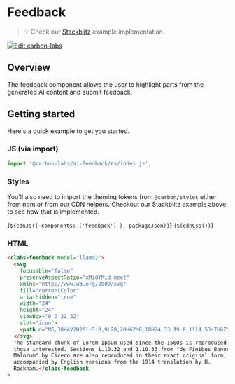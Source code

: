 
<Meta of={FeedbackStories} />

# Feedback

> 💡 Check our
> [Stackblitz](https://stackblitz.com/github/carbon-design-system/carbon-labs/tree/main/packages/feedback/examples/feedback)
> example implementation.

[![Edit carbon-labs](https://developer.stackblitz.com/img/open_in_stackblitz.svg)](https://stackblitz.com/github/carbon-design-system/carbon-labs/tree/main/packages/feedback/examples/feedback)

## Overview

The feedback component allows the user to highlight parts from the generated AI
content and submit feedback.

## Getting started

Here's a quick example to get you started.

### JS (via import)

```javascript
import '@carbon-labs/ai-feedback/es/index.js';
```

### Styles

You'll also need to import the theming tokens from `@carbon/styles` either from
npm or from our CDN helpers. Checkout our Stackblitz example above to see how
that is implemented.

<Markdown>{`${cdnJs({ components: ['feedback'] }, packageJson)}`}</Markdown>
<Markdown>{`${cdnCss()}`}</Markdown>

### HTML

```html
<clabs-feedback model="llama2">
  <svg
    focusable="false"
    preserveAspectRatio="xMidYMid meet"
    xmlns="http://www.w3.org/2000/svg"
    fill="currentColor"
    aria-hidden="true"
    width="24"
    height="24"
    viewBox="0 0 32 32"
    slot="icon">
    <path d="M6,30H4V2H28l-5.8,9L28,20H6ZM6,18H24.33L19.8,11l4.53-7H6Z"></path>
  </svg>
  The standard chunk of Lorem Ipsum used since the 1500s is reproduced below for
  those interested. Sections 1.10.32 and 1.10.33 from "de Finibus Bonorum et
  Malorum" by Cicero are also reproduced in their exact original form,
  accompanied by English versions from the 1914 translation by H.
  Rackham.</clabs-feedback
>
```

<ArgTypes of="clabs-feedback" />
